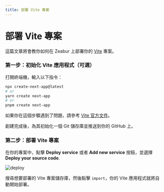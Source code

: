 ```yaml
---
title: 部署 Vite 專案
---
```



<Head>
  <meta name="zeabur:image:title" content="部署 Vite 專案" />
  <meta name="zeabur:image:subtitle" content="教你如何在 Zeabur 上部署專案" />
  <meta name="twitter:image" content="https://opengraph-dev.zeabur.app/api/og?title=部署 Vite 專案&desc=教你如何在 Zeabur 上部署專案" />
  <meta name="og:image" content="https://opengraph-dev.zeabur.app/api/og?title=部署 Vite 專案&desc=教你如何在 Zeabur 上部署專案" />
</Head>

# 部署 Vite 專案

這篇文章將會教你如何在 Zeabur 上部署你的 [Vite](https://vitejs.dev/) 專案。

### 第一步：初始化 Vite 應用程式（可選）

打開終端機，輸入以下指令：

```bash
npx create-next-app@latest
# or
yarn create next-app
# or
pnpm create next-app
```

如果你在這個步驟遇到了問題，請參考 [Vite 官方文件](https://vitejs.dev/guide/)。

創建完成後，為其初始化一個 Git 儲存庫並推送到你的 GitHub 上。

### 第二步：部署 Vite 專案

在你的專案中，點擊 **Deploy service** 或者 **Add new service** 按鈕，並選擇 **Deploy your source code**.

![deploy](/framework/deploy.png)

搜尋想要部署的 Vite 專案儲存庫，然後點擊 `import`，你的 Vite 應用程式就將自動開始部署。
